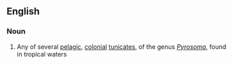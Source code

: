 ==English==

===Noun===
{{wikipedia|pyrosoma}}
{{en-noun|pl2=pyrosoma}}

# Any of several [[pelagic]], [[colonial]] [[tunicate]]s, of the genus ''[[Pyrosoma]]'', found in tropical waters